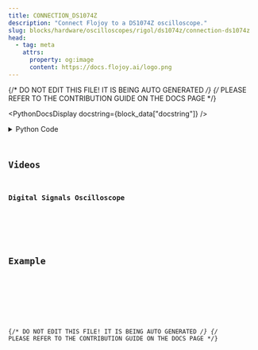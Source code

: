 ```yaml
---
title: CONNECTION_DS1074Z
description: "Connect Flojoy to a DS1074Z oscilloscope."
slug: blocks/hardware/oscilloscopes/rigol/ds1074z/connection-ds1074z
head:
  - tag: meta
    attrs:
      property: og:image
      content: https://docs.flojoy.ai/logo.png
---
```


{/* DO NOT EDIT THIS FILE! IT IS BEING AUTO GENERATED */}
{/* PLEASE REFER TO THE CONTRIBUTION GUIDE ON THE DOCS PAGE */}


<PythonDocsDisplay docstring={block_data["docstring"]} />
<details>
<summary>Python Code</summary>



<Code code={pythonCode} lang="py" wrap theme="dracula" />

[Find this Flojoy Block on GitHub](https://github.com/flojoy-ai/blocks/blob/main/blocks/HARDWARE/OSCILLOSCOPES/RIGOL/DS1074Z/CONNECTION_DS1074Z/CONNECTION_DS1074Z.py)

</details>

## Videos


### Digital Signals Oscilloscope

<div className="not-content">
  <YouTube id="https://www.youtube.com/watch?v=0KqU-XWji9k" />
</div>

## Example


<GetHelpWidget />


<AppDisplay app={app} blockName="CONNECTION_DS1074Z" client:visible />


<Example />

{/* DO NOT EDIT THIS FILE! IT IS BEING AUTO GENERATED */}
{/* PLEASE REFER TO THE CONTRIBUTION GUIDE ON THE DOCS PAGE */}
